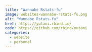 ```yaml
---
title: "Wannabe Rstats-fu"
image: websites-wannabe-rstats-fu.png
alt: "Wannabe Rstats-fu"
href: https://yutani.rbind.io/
code: https://github.com/rbind/yutani
categories:
  - website
  - personal
---
```


